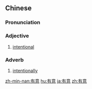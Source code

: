 ==Chinese==
{{zh-forms}}

===Pronunciation===
{{zh-pron
|m=yǒuyì
|c=jau5 ji3
|mn=qz,tw,xm,zz:iú-ì/qz:ǔ-ì/xm,zz:ū-ì
|cat=a,adv
}}

===Adjective===
{{zh-adj}}

# [[intentional]]

===Adverb===
{{zh-adv}}

# [[intentionally]]

[[zh-min-nan:有意]]
[[hu:有意]]
[[ja:有意]]
[[zh:有意]]